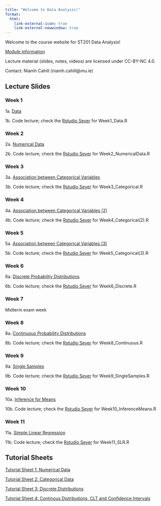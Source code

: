 ```yaml
---
title: "Welcome to Data Analysis!"
format:
  html:
    link-external-icon: true
    link-external-newwindow: true
---
```


Welcome to the course website for ST201 Data Analysis!

[Module information](https://ncahill89.github.io/ST201/0-Information.html)

Lecture material (slides, notes, videos) are licensed under CC-BY-NC 4.0.

Contact: Niamh Cahill (niamh.cahill\@mu.ie)

## Lecture Slides

### Week 1

1a. [Data](https://ncahill89.github.io/ST201/1-Data.html)

1b. Code lecture; check the [Rstudio Sever](https://rstudio.maths.nuim.ie) for Week1_Data.R

### Week 2

2a. [Numerical Data](https://ncahill89.github.io/ST201/2-Numerical.html)

2b. Code lecture; check the [Rstudio Sever](https://rstudio.maths.nuim.ie) for Week2_NumericalData.R

### Week 3

3a. [Association between Categorical Variables](https://ncahill89.github.io/ST201/3-Categorical.html)

3b. Code lecture; check the [Rstudio Sever](https://rstudio.maths.nuim.ie) for Week3_Categorical.R

### Week 4

4a. [Association between Categorical Variables (2)](https://ncahill89.github.io/ST201/4-Categorical2.html)

4b. Code lecture; check the [Rstudio Sever](https://rstudio.maths.nuim.ie) for Week4_Categorical(2).R

### Week 5

5a. [Association between Categorical Variables (3)](https://ncahill89.github.io/ST201/5-Categorical3.html)

5b. Code lecture; check the [Rstudio Sever](https://rstudio.maths.nuim.ie) for Week5_Categorical(3).R

### Week 6

6a. [Discrete Probability Distributions](https://ncahill89.github.io/ST201/6-DiscretePDFs.html)

6b. Code lecture; check the [Rstudio Sever](https://rstudio.maths.nuim.ie) for Week6_Discrete.R

### Week 7

Midterm exam week

### Week 8

8a. [Continuous Probability Distributions](https://ncahill89.github.io/ST201/8-ContinuousPDFs.html)

8b. Code lecture; check the [Rstudio Sever](https://rstudio.maths.nuim.ie) for Week8_Continuous.R

### Week 9

9a. [Single Samples](https://ncahill89.github.io/ST201/9-SingleSamples.html)

9b. Code lecture; check the [Rstudio Sever](https://rstudio.maths.nuim.ie) for Week9_SingleSamples.R

### Week 10

10a. [Inference for Means](https://ncahill89.github.io/ST201/10-tests.html)

10b. Code lecture; check the [Rstudio Sever](https://rstudio.maths.nuim.ie) for Week10_InferenceMeans.R

### Week 11

11a. [Simple Linear Regression](https://ncahill89.github.io/ST201/11-SLR.html)

11b. Code lecture; check the [Rstudio Sever](https://rstudio.maths.nuim.ie) for Week11_SLR.R

## Tutorial Sheets

[Tutorial Sheet 1: Numerical Data](https://ncahill89.github.io/ST201/Tutorial1.html)

[Tutorial Sheet 2: Categorical Data](https://ncahill89.github.io/ST201/Tutorial2.html)

[Tutorial Sheet 3: Discrete Distributions](https://ncahill89.github.io/ST201/Tutorial3.html)

[Tutorial Sheet 4: Continous Distributions, CLT and Confidence Intervals](https://ncahill89.github.io/ST201/Tutorial4.html)
